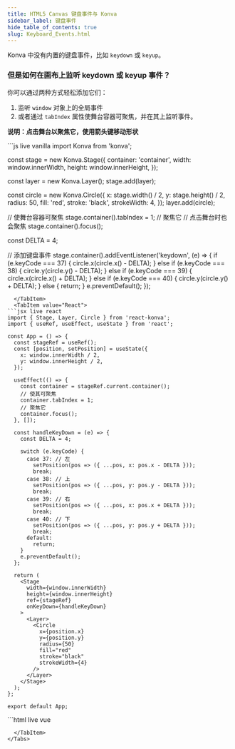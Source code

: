 ```yaml
---
title: HTML5 Canvas 键盘事件与 Konva
sidebar_label: 键盘事件
hide_table_of_contents: true
slug: Keyboard_Events.html
---
```


Konva 中没有内置的键盘事件，比如 `keydown` 或 `keyup`。

### 但是如何在画布上监听 keydown 或 keyup 事件？

你可以通过两种方式轻松添加它们：

1. 监听 `window` 对象上的全局事件
2. 或者通过 `tabIndex` 属性使舞台容器可聚焦，并在其上监听事件。

**说明：点击舞台以聚焦它，使用箭头键移动形状**


<Tabs>
  <TabItem value="Vanilla" default>
```js live vanilla
import Konva from 'konva';

const stage = new Konva.Stage({
  container: 'container',
  width: window.innerWidth,
  height: window.innerHeight,
});

const layer = new Konva.Layer();
stage.add(layer);

const circle = new Konva.Circle({
  x: stage.width() / 2,
  y: stage.height() / 2,
  radius: 50,
  fill: 'red',
  stroke: 'black',
  strokeWidth: 4,
});
layer.add(circle);

// 使舞台容器可聚焦
stage.container().tabIndex = 1;
// 聚焦它
// 点击舞台时也会聚焦
stage.container().focus();

const DELTA = 4;

// 添加键盘事件
stage.container().addEventListener('keydown', (e) => {
  if (e.keyCode === 37) {
    circle.x(circle.x() - DELTA);
  } else if (e.keyCode === 38) {
    circle.y(circle.y() - DELTA);
  } else if (e.keyCode === 39) {
    circle.x(circle.x() + DELTA);
  } else if (e.keyCode === 40) {
    circle.y(circle.y() + DELTA);
  } else {
    return;
  }
  e.preventDefault();
});
```
  </TabItem>
  <TabItem value="React">
```jsx live react
import { Stage, Layer, Circle } from 'react-konva';
import { useRef, useEffect, useState } from 'react';

const App = () => {
  const stageRef = useRef();
  const [position, setPosition] = useState({
    x: window.innerWidth / 2,
    y: window.innerHeight / 2,
  });

  useEffect(() => {
    const container = stageRef.current.container();
    // 使其可聚焦
    container.tabIndex = 1;
    // 聚焦它
    container.focus();
  }, []);

  const handleKeyDown = (e) => {
    const DELTA = 4;
    
    switch (e.keyCode) {
      case 37: // 左
        setPosition(pos => ({ ...pos, x: pos.x - DELTA }));
        break;
      case 38: // 上
        setPosition(pos => ({ ...pos, y: pos.y - DELTA }));
        break;
      case 39: // 右
        setPosition(pos => ({ ...pos, x: pos.x + DELTA }));
        break;
      case 40: // 下
        setPosition(pos => ({ ...pos, y: pos.y + DELTA }));
        break;
      default:
        return;
    }
    e.preventDefault();
  };

  return (
    <Stage
      width={window.innerWidth}
      height={window.innerHeight}
      ref={stageRef}
      onKeyDown={handleKeyDown}
    >
      <Layer>
        <Circle
          x={position.x}
          y={position.y}
          radius={50}
          fill="red"
          stroke="black"
          strokeWidth={4}
        />
      </Layer>
    </Stage>
  );
};

export default App;
```
  </TabItem>
  <TabItem value="Vue">
```html live vue
<template>
  <v-stage
    :config="stageSize"
    ref="stageRef"
    @keydown="handleKeyDown"
  >
    <v-layer>
      <v-circle :config="circleConfig" />
    </v-layer>
  </v-stage>
</template>

<script setup>
import { ref, onMounted, computed } from 'vue';

const stageRef = ref(null);
const position = ref({
  x: window.innerWidth / 2,
  y: window.innerHeight / 2,
});

const stageSize = {
  width: window.innerWidth,
  height: window.innerHeight
};

const circleConfig = computed(() => ({
  x: position.value.x,
  y: position.value.y,
  radius: 50,
  fill: 'red',
  stroke: 'black',
  strokeWidth: 4
}));

onMounted(() => {
  const container = stageRef.value.getNode().container();
  // 使其可聚焦
  container.tabIndex = 1;
  // 聚焦它
  container.focus();
});

const handleKeyDown = (e) => {
  const DELTA = 4;
  
  switch (e.keyCode) {
    case 37: // 左
      position.value.x -= DELTA;
      break;
    case 38: // 上
      position.value.y -= DELTA;
      break;
    case 39: // 右
      position.value.x += DELTA;
      break;
    case 40: // 下
      position.value.y += DELTA;
      break;
    default:
      return;
  }
  e.preventDefault();
};
</script>
```
  </TabItem>
</Tabs>
